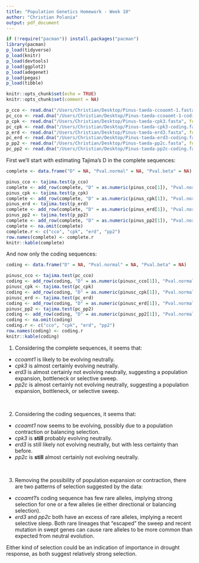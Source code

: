 ```yaml
---
title: "Population Genetics Homework - Week 10"
author: "Christian Polania"
output: pdf_document
---
```


```r
if (!require("pacman")) install.packages("pacman")
library(pacman)
p_load(tidyverse)
p_load(knitr)
p_load(devtools)
p_load(ggplot2)
p_load(adegenet)
p_load(pegas)
p_load(tibble)

knitr::opts_chunk$set(echo = TRUE)
knitr::opts_chunk$set(comment = NA)
```

```r
p_cco <- read.dna("/Users/Christian/Desktop/Pinus-taeda-ccoaomt-1.fasta", format = "fasta")
pc_cco <- read.dna("/Users/Christian/Desktop/Pinus-taeda-ccoaomt-1-coding.fasta", format = "fasta")
p_cpk <- read.dna("/Users/Christian/Desktop/Pinus-taeda-cpk3.fasta", format = "fasta")
pc_cpk <- read.dna("/Users/Christian/Desktop/Pinus-taeda-cpk3-coding.fasta", format = "fasta")
p_erd <- read.dna("/Users/Christian/Desktop/Pinus-taeda-erd3.fasta", format = "fasta")
pc_erd <- read.dna("/Users/Christian/Desktop/Pinus-taeda-erd3-coding.fasta", format = "fasta")
p_pp2 <- read.dna("/Users/Christian/Desktop/Pinus-taeda-pp2c.fasta", format = "fasta")
pc_pp2 <- read.dna("/Users/Christian/Desktop/Pinus-taeda-pp2c-coding.fasta", format = "fasta")
```

First we'll start with estimating Tajima's D in the complete sequences:

```r
complete <- data.frame("D" = NA, "Pval.normal" = NA, "Pval.beta" = NA)

pinus_cco <- tajima.test(p_cco)
complete <- add_row(complete, "D" = as.numeric(pinus_cco[1]), "Pval.normal" = as.numeric(pinus_cco[2]), "Pval.beta" = as.numeric(pinus_cco[3]))
pinus_cpk <- tajima.test(p_cpk)
complete <- add_row(complete, "D" = as.numeric(pinus_cpk[1]), "Pval.normal" = as.numeric(pinus_cpk[2]), "Pval.beta" = as.numeric(pinus_cpk[3]))
pinus_erd <- tajima.test(p_erd)
complete <- add_row(complete, "D" = as.numeric(pinus_erd[1]), "Pval.normal" = as.numeric(pinus_erd[2]), "Pval.beta" = as.numeric(pinus_erd[3]))
pinus_pp2 <- tajima.test(p_pp2)
complete <- add_row(complete, "D" = as.numeric(pinus_pp2[1]), "Pval.normal" = as.numeric(pinus_pp2[2]), "Pval.beta" = as.numeric(pinus_pp2[3]))
complete <- na.omit(complete)
complete.r <- c("cco", "cpk", "erd", "pp2")
row.names(complete) <- complete.r
knitr::kable(complete)
```
And now only the coding sequences:
  
```r
coding <- data.frame("D" = NA, "Pval.normal" = NA, "Pval.beta" = NA)

pinusc_cco <- tajima.test(pc_cco)
coding <- add_row(coding, "D" = as.numeric(pinusc_cco[1]), "Pval.normal" = as.numeric(pinusc_cco[2]), "Pval.beta" = as.numeric(pinusc_cco[3]))
pinusc_cpk <- tajima.test(pc_cpk)
coding <- add_row(coding, "D" = as.numeric(pinusc_cpk[1]), "Pval.normal" = as.numeric(pinusc_cpk[2]), "Pval.beta" = as.numeric(pinusc_cpk[3]))
pinusc_erd <- tajima.test(pc_erd)
coding <- add_row(coding, "D" = as.numeric(pinusc_erd[1]), "Pval.normal" = as.numeric(pinusc_erd[2]), "Pval.beta" = as.numeric(pinusc_erd[3]))
pinusc_pp2 <- tajima.test(pc_pp2)
coding <- add_row(coding, "D" = as.numeric(pinusc_pp2[1]), "Pval.normal" = as.numeric(pinusc_pp2[2]), "Pval.beta" = as.numeric(pinusc_pp2[3]))
coding <- na.omit(coding)
coding.r <- c("cco", "cpk", "erd", "pp2")
row.names(coding) <- coding.r
knitr::kable(coding)
```
  
1. Considering the complete sequences, it seems that: 
- *ccoamt1* is likely to be evolving neutrally.  
- *cpk3* is almost certainly evolving neutrally.  
- *erd3* is almost certainly not evolving neutrally, suggesting a population expansion, bottleneck or selective sweep.  
- *pp2c* is almost certainly not evolving neutrally, suggesting a population expansion, bottleneck, or selective sweep.  
<p>&nbsp;</p>  
    
    
2. Considering the coding sequences, it seems that: 
- *ccoamt1* now seems to be evolving, possibly due to a population contraction or balancing selection.  
- *cpk3* is **still** probably evolving neutrally.  
- *erd3* is still likely not evolving neutrally, but with less certainty than before.  
- *pp2c* is **still** almost certainly not evolving neutrally.  
<p>&nbsp;</p>  
  
3. Removing the possibility of population expansion or contraction, there are two patterns of selection suggested by the data:
- *ccoamt1*'s coding sequence has few rare alleles, implying strong selection for one or a few alleles (ie either directional or balancing selection).
- *erd3* and *pp2c* both have an excess of rare alleles, implying a recent selective sleep. Both rare lineages that "escaped" the sweep and recent mutation in swept genes can cause rare alleles to be more common than expected from neutral evolution.  
  
Either kind of selection could be an indication of importance in drought response, as both suggest relatively strong selection.